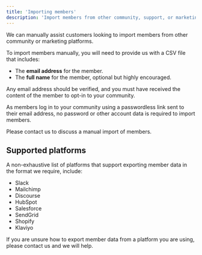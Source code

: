 ```yaml
---
title: 'Importing members'
description: 'Import members from other community, support, or marketing platforms'
---
```


We can manually assist customers looking to import members from other community or marketing platforms.

To import members manually, you will need to provide us with a CSV file that includes:

- The **email address** for the member.
- The **full name** for the member, optional but highly encouraged.

Any email address should be verified, and you must have received the content of the member to opt-in to your community.

As members log in to your community using a passwordless link sent to their email address, no password or other account data is required to import members.

Please contact us to discuss a manual import of members.

## Supported platforms

A non-exhaustive list of platforms that support exporting member data in the format we require, include:

- Slack
- Mailchimp
- Discourse
- HubSpot
- Salesforce
- SendGrid
- Shopify
- Klaviyo

If you are unsure how to export member data from a platform you are using, please contact us and we will help.